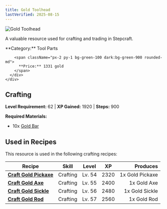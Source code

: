 ```yaml
---
title: Gold Toolhead
lastVerified: 2025-08-15
---
```


<div className="flex items-start gap-6 mb-8">
  <div className="flex-shrink-0">
    <img src="/assets/resources/smithing/gold_toolhead.png" alt="Gold Toolhead" className="w-24 h-24 border rounded-lg" />
  </div>
  <div className="flex-1">
    <div className="space-y-2">
      <p className="text-lg text-muted-foreground">A valuable resource used for crafting and trading in Stepcraft.</p>
      <div className="flex flex-wrap gap-4 text-sm">
        <span className="px-2 py-1 bg-blue-100 dark:bg-blue-900 rounded-md">
          **Category:** Tool Parts
        </span>
        
        <span className="px-2 py-1 bg-green-100 dark:bg-green-900 rounded-md">
          **Price:** 1331 gold
        </span>
      </div>
    </div>
  </div>
</div>

## Crafting
**Level Requirement:** 62 | **XP Gained:** 1920 | **Steps:** 900


**Required Materials:**
- 10x [Gold Bar](/docs/resources/individual/gold_bar)


## Used in Recipes

This resource is used in the following crafting recipes:

| Recipe | Skill | Level | XP | Produces |
|--------|-------|-------|----|---------:|
| **[Craft Gold Pickaxe](/docs/items/individual/gold_pickaxe)** | Crafting | Lv. 54 | 2320 | 1x Gold Pickaxe |
| **[Craft Gold Axe](/docs/items/individual/gold_axe)** | Crafting | Lv. 55 | 2400 | 1x Gold Axe |
| **[Craft Gold Sickle](/docs/items/individual/gold_sickle)** | Crafting | Lv. 56 | 2480 | 1x Gold Sickle |
| **[Craft Gold Rod](/docs/items/individual/gold_rod)** | Crafting | Lv. 57 | 2560 | 1x Gold Rod |
